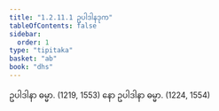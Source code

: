 ```yaml
---
title: "1.2.11.1 ဥပါဒါနဒုက"
tableOfContents: false
sidebar:
  order: 1
type: "tipitaka"
basket: "ab"
book: "dhs"
---
```



<DynamicBreadcrumb />

<Division number="91" book="dhs">

<Paragraph number="215" book="dhs">
ဥပါဒါနာ ဓမ္မာ. (<Emphasis>1219, 1553</Emphasis>)
</Paragraph>

<Paragraph number="216" book="dhs">
နော ဥပါဒါနာ ဓမ္မာ. (<Emphasis>1224, 1554</Emphasis>)
</Paragraph>
</Division>